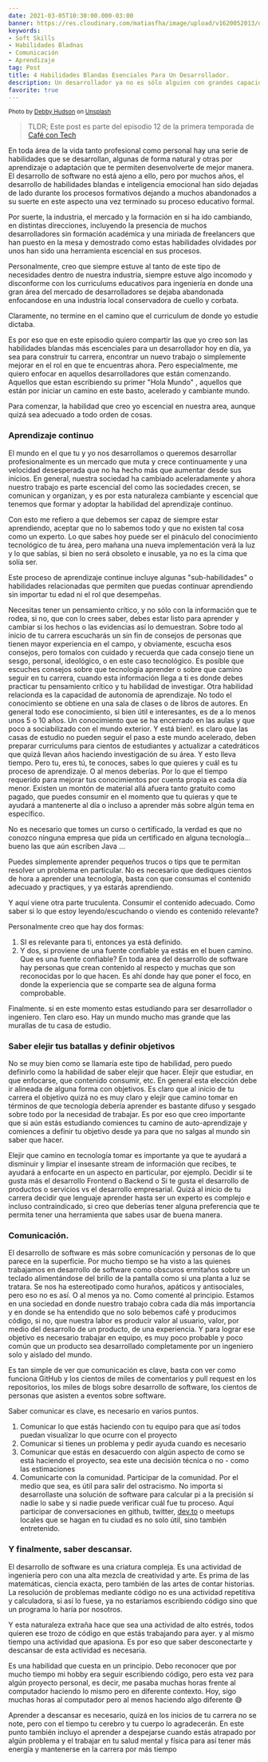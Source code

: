 ```yaml
---
date: 2021-03-05T10:30:00.000-03:00
banner: https://res.cloudinary.com/matiasfha/image/upload/v1620052013/debby-hudson-EjCS2TsPjh8-unsplash_n9amcf.jpg
keywords:
- Soft Skills
- Habilidades Bladnas
- Comunicación
- Aprendizaje
tag: Post
title: 4 Habilidades Blandas Esenciales Para Un Desarrollador.
description: Un desarrollador ya no es sólo alguien con grandes capacidades técnicas, si no, que debe ser capaz de comunicar ideas e intenciones. Hoy las habilidades blandas son altamente valoradas.
favorite: true
---
```

<small>Photo by <a href="https://unsplash.com/@hudsoncrafted?utm_source=unsplash&utm_medium=referral&utm_content=creditCopyText">Debby Hudson</a> on <a href="https://unsplash.com/s/photos/soft-skills?utm_source=unsplash&utm_medium=referral&utm_content=creditCopyText">Unsplash</a></small>

> TLDR; Este post es parte del episodio 12 de la primera temporada de [Café con Tech](https://www.cafecon.tech)

<Buzzsprout buzzsproutId="4452938-4-habilidades-blandas-esenciales-para-un-desarrollador" />


En toda área de la vida tanto profesional como personal hay una serie de habilidades que se desarrollan, algunas de forma natural y otras por aprendizaje o adaptación que te permiten desenvolverte de mejor manera.
El desarrollo de software no está ajeno a ello, pero por muchos años, el desarrollo de habilidades blandas  e inteligencia emocional han sido dejadas de lado durante los procesos formativos dejando a muchos abandonados a su suerte en este aspecto una vez terminado su proceso educativo formal.

Por suerte, la industria, el mercado y la formación en si ha ido cambiando, en distintas direcciones, incluyendo la presencia de muchos desarrolladores sin formación académica y una miriada de freelancers que han puesto en la mesa y demostrado como estas habilidades olvidades por unos han sido una herramienta escencial en sus procesos.

Personalmente, creo que siempre estuve al tanto de este tipo de necesidades dentro de nuestra industria, siempre estuve algo incomodo y disconforme con los curriculums educativos para ingeniería en donde una gran área del mercado de desarrolladores se dejaba abandonada enfocandose en una industria local conservadora de cuello y corbata.

Claramente, no termine en el camino que el curriculum de donde yo estudie dictaba.

Es por eso que en este episodio quiero compartir las que yo creo son las habilidades blandas más escenciales para un desarrollador hoy en día, ya sea para construir tu carrera, encontrar un nuevo trabajo o simplemente mejorar en el rol en que te encuentras ahora. Pero especialmente, me quiero enfocar en aquellos desarrolladores que están comenzando. Aquellos que estan escribiendo su primer "Hola Mundo" , aquellos que están por iniciar un camino en este basto, acelerado y cambiante mundo.

Para comenzar, la habilidad que creo yo escencial en nuestra area, aunque quizá sea adecuado a todo orden de cosas.

### Aprendizaje continuo

El mundo en el que tu y yo nos desarrollamos o queremos desarrollar profesionalmente es un mercado que muta y crece continuamente y una velocidad desesperada que no ha hecho más que aumentar desde sus inicios.
En general, nuestra sociedad ha cambiado aceleradamente y ahora nuestro trabajo es parte escencial del como las sociedades crecen, se comunican y organizan, y es por esta naturaleza cambiante y escencial que tenemos que formar y adoptar la habilidad del aprendizaje continuo.

Con esto me refiero a que debemos ser capaz de siempre estar aprendiendo, aceptar que no lo sabemos todo y que no existen tal cosa como un experto. Lo que sabes hoy puede ser el pináculo del conocimiento tecnológico de tu área, pero mañana una nueva implementación verá la luz y lo que sabías, si bien no será obsoleto e inusable, ya no es la cima que solía ser. 

Este proceso de aprendizaje continue incluye algunas "sub-habilidades" o habilidades relacionadas que permiten que puedas continuar aprendiendo sin importar tu edad ni el rol que desempeñas.

Necesitas tener un pensamiento crítico, y no sólo con la información que te rodea, si no, que con lo crees saber, debes estar listo para aprender y cambiar si los hechos o las evidencias así lo demuestran.
Sobre todo al inicio de tu carrera escucharás un sin fin de consejos de personas que tienen mayor experiencia en el campo, y obviamente, escucha esos consejos, pero tomalos con cuidado y recuerda que cada consejo tiene un sesgo, personal, ideológico, o en este caso tecnológico.
Es posible que escuches consejos sobre que tecnología aprender o sobre que camino seguir en tu carrera, cuando esta información llega a ti es donde debes practicar tu pensamiento crítico y tu habilidad de investigar.
Otra habilidad relacionda es la capacidad de autonomía de aprendizaje. No todo el conocimiento se obtiene en una sala de clases o de libros de autores. En general todo ese conocimiento, si bien útil e interesantes, es de a lo menos unos 5 o 10 años. Un conocimiento que se ha encerrado en las aulas y que poco a sociabilizado con el mundo exterior. Y está bien!. es claro que las casas de estudio no pueden seguir el paso a este mundo acelerado, deben preparar curriculums para cientos de estudiantes y actualizar a catedráticos que quizá llevan años haciendo investigación de su área. Y esto lleva tiempo.
Pero tu, eres tú, te conoces, sabes lo que quieres y cuál es tu proceso de aprendizaje. O al menos deberías.
Por lo que el tiempo requerido para mejorar tus conocimientos por cuenta propia es cada día menor. Existen un montón de material allá afuera tanto gratuito como pagado, que puedes consumir en el momento que tu quieras y que te ayudará a mantenerte al día o incluso a aprender más sobre algún tema en específico.

No es necesario que tomes un curso o certificado, la verdad es que no conozco ninguna empresa que pida un certificado en alguna tecnología... bueno las que aún escriben Java ...

Puedes simplemente aprender pequeños trucos o tips que te permitan resolver un problema en particular. No es necesario que dediques cientos de hora a aprender una tecnología, basta con que consumas el contenido adecuado y practiques, y ya estarás aprendiendo.

Y aquí viene otra parte truculenta. Consumir el contenido adecuado. Como saber si lo que estoy leyendo/escuchando o viendo es contenido relevante?

Personalmente creo que hay dos formas:

1. SI es relevante para ti, entonces ya está definido.
2. Y dos, si proviene de una fuente confiable ya estás en el buen camino. Que es una fuente confiable? En toda area del desarrollo de software hay personas que crean contenido al respecto y muchas que son reconocidas por lo que hacen. Es ahí donde hay que poner el foco, en donde la experiencia que se comparte sea de alguna forma comprobable.

Finalmente. si en este momento estas estudiando para ser desarrollador o ingeniero. Ten claro eso. Hay un mundo mucho mas grande que las murallas de tu casa de estudio.

### Saber elejir tus batallas y definir objetivos

No se muy bien como se llamaría este tipo de habilidad, pero puedo definirlo como la habilidad de saber elejir que hacer. Elejir que estudiar, en que enfocarse, que contenido consumir, etc.
En general esta elección debe ir alineada de alguna forma con objetivos. Es claro que al inicio de tu carrera el objetivo quizá no es muy claro y elejir que camino tomar en términos de que tecnología debería aprender es bastante difuso y sesgado sobre todo por la necesidad de trabajar. Es por eso que creo importante que si aún estás estudiando comiences tu camino de auto-aprendizaje y comiences a definir tu objetivo desde ya para que no salgas al mundo sin saber que hacer.

Elejir que camino en tecnología tomar es importante ya que te ayudará a disminuir y limpiar el insesante stream de información que recibes, te ayudará a enfocarte en un aspecto en particular, por ejemplo.
Decidir si te gusta más el desarrollo Frontend o Backend o Si te gusta el desarrollo de productos o servicios vs el desarrollo empresarial. Quizá al inicio de tu carrera decidir que lenguaje aprender hasta ser un experto es complejo e incluso contraindicado, si creo que deberías tener alguna preferencia que te permita tener una herramienta que sabes usar de buena manera.

### Comunicación.

El desarrollo de software es más sobre comunicación y personas de lo que parece en la superficie. Por mucho tiempo se ha visto a las quienes trabajamos en desarrollo de software como obscuros ermitaños sobre un teclado alimentándose del brillo de la pantalla como si una planta a luz se tratara. Se nos ha estereotipado como huraños, apáticos y antisociales, pero eso no es así. O al menos ya no.
Como comenté al principio. Estamos en una sociedad en donde nuestro trabajo cobra cada día más importancia y en donde se ha entendido que no solo bebemos café y producimos código, si no, que nuestra labor es producir valor al usuario, valor, por medio del desarrollo de un producto, de una experiencia.
Y para lograr ese objetivo es necesario trabajar en equipo, es muy poco probable y poco común que un producto sea desarrollado completamente por un ingeniero solo y aislado del mundo.

Es tan simple de ver que comunicación es clave, basta con ver como funciona GitHub y los cientos de miles de comentarios y pull request en los repositorios, los miles de blogs sobre desarrollo de software, los cientos de personas que asisten a eventos sobre software.

Saber comunicar es clave, es necesario en varios puntos.

1. Comunicar lo que estás haciendo con tu equipo para que así todos puedan visualizar lo que ocurre con el proyecto
2. Comunicar si tienes un problema y pedir ayuda cuando es necesario
3. Comunicar que estás en desacuerdo con algún aspecto de como se está haciendo el proyecto, sea este una decisión técnica o no - como las estimaciones 
4. Comunicarte con la comunidad. Participar de la comunidad. Por el medio que sea, es útil para salir del ostracismo. No importa si desarrollaste una solución de software para calcular pi a la precisión si nadie lo sabe y si nadie puede verificar cuál fue tu proceso. Aquí participar de conversaciones en github, twitter, [dev.to](http://dev.to) o meetups locales que se hagan en tu ciudad es no solo útil, sino también entretenido.

### Y finalmente, saber descansar.
El desarrollo de software es una criatura compleja. Es una actividad de ingeniería pero con una alta mezcla de creatividad y arte. Es prima de las matemáticas, ciencia exacta, pero también de las artes de contar historias. La resolución de problemas mediante código no es una actividad repetitiva y calculadora, si así lo fuese, ya no estaríamos escribiendo código sino que un programa lo haría por nosotros.

Y esta naturaleza extraña hace que sea una actividad de alto estrés, todos quieren ese trozo de código en que estás trabajando para ayer. y al mismo tiempo una actividad que apasiona. Es por eso que saber desconectarte y descansar de esta actividad es necesaria.

Es una habilidad que cuesta en un principio. Debo reconocer que por mucho tiempo mi hobby era seguir escribiendo código, pero esta vez para algún proyecto personal, es decir, me pasaba muchas horas frente al computador haciendo lo mismo pero en diferente contexto. Hoy, sigo muchas horas al computador pero al menos haciendo algo diferente 😅

Aprender a descansar es necesario, quizá en los inicios de tu carrera no se note, pero con el tiempo tu cerebro y tu cuerpo lo agradecerán.
En este punto también incluyo el aprender a despejarse cuando estás atrapado por algún problema y el trabajar en tu salud mental y física para así tener más energía y mantenerse en la carrera por más tiempo





